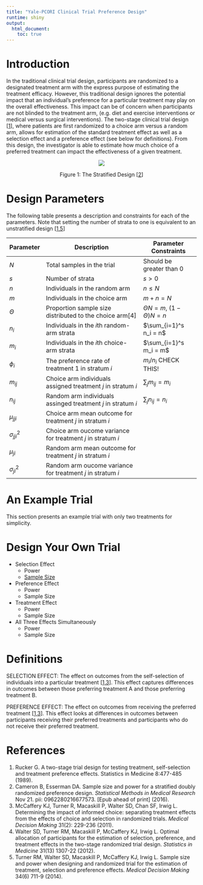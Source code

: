 ```yaml
---
title: "Yale-PCORI Clinical Trial Preference Design"
runtime: shiny
output: 
  html_document:
    toc: true
---
```


# Introduction

In the traditional clinical trial design, participants are randomized to a 
designated treatment arm with the express purpose of estimating the treatment 
efficacy.  However, this traditional design ignores the potential impact that 
an individual’s preference for a particular treatment may play on the overall 
effectiveness.  This impact can be of concern when participants are not 
blinded to the treatment arm, (e.g. diet and exercise interventions or medical 
versus surgical interventions).  The two-stage clinical trial design [[1](#section-references)], where 
patients are first randomized to a choice arm versus a random arm, allows for 
estimation of the standard treatment effect as well as a selection effect and 
a preference effect (see below for definitions).  From this design, the 
investigator is able to estimate how much choice of a preferred treatment can 
impact the effectiveness of a given treatment.

<center>
![](strat-figure1.png) 

Figure 1: The Stratified Design [[2](#section-references)]
</center>

# Design Parameters

The following table presents a description and constraints for each of the parameters.
Note that setting the number of strata to one is equivalent to an unstratified design [[1,5](#section-references)]

<center>
Parameter | Description | Parameter Constraints
----------|-------------------------------- | ------------------
$N$ | Total samples in the trial | Should be greater than 0 
$s$ | Number of strata | $s > 0$
$n$ | Individuals in the random arm | $n \leq N$
$m$ | Individuals in the choice arm | $m + n = N$
$\Theta$ | Proportion sample size distributed to the choice arm[4] | $\Theta N=m$, $(1-\Theta)N=n$
$n_i$ | Individuals in the $i$th random-arm strata | $\sum_{i=1}^s n_i = n$
$m_i$ | Individuals in the $i$th choice-arm strata | $\sum_{i=1}^s m_i = m$
$\phi_i$ | The preference rate of treatment 1 in stratum $i$ | $m_i / n_i$ CHECK THIS!
$m_{ij}$ | Choice arm individuals assigned treatment $j$ in stratum $i$ | $\sum_j m_{ij} = m_i$
$n_{ij}$ | Random arm individuals assinged treatment $j$ in stratum $i$ | $\sum_j n_{ij} = n_i$
$\mu_{jji}$ | Choice arm mean outcome for treatment $j$ in stratum $i$ | 
$\sigma^2_{jji}$ | Choice arm oucome variance for treatment $j$ in stratum $i$ | 
$\mu_{ji}$ | Random arm mean outcome for treatment $j$ in stratum $i$ | 
$\sigma^2_{ji}$ | Random arm oucome variance for treatment $j$ in stratum $i$ | 
</center>

# An Example Trial

This section presents an example trial with only two treatments for simplicity. 

# Design Your Own Trial

- Selection Effect
    - Power 
    - [Sample Size](../stratified-sample-calculator)
- Preference Effect
    - Power 
    - Sample Size
- Treatment Effect
    - Power 
    - Sample Size
- All Three Effects Simultaneously
    - Power 
    - Sample Size
    
# Definitions

SELECTION EFFECT: The effect on outcomes from the self-selection of individuals into a particular treatment [[1,3](#section-references)].  This effect captures differences in outcomes between those preferring treatment A and those preferring treatment B.

PREFERENCE EFFECT: The effect on outcomes from receiving the preferred treatment [[1,3](#section-references)]. This effect looks at differences in outcomes between participants receiving their preferred treatments and participants who do not receive their preferred treatment.


# References

1.	Rucker G. A two-stage trial design for testing treatment, self-selection and treatment preference effects. Statistics in Medicine 8:477-485 (1989).
2.	Cameron B, Esserman DA. Sample size and power for a stratified doubly randomized preference design. _Statistical Methods in Medical Research_ Nov 21. pii: 0962280216677573. [Epub ahead of print] (2016).
3.	McCaffery KJ, Turner R, Macaskill P, Walter SD, Chan SF, Irwig L. Determining the impact of informed choice: separating treatment effects from the effects of choice and selection in randomized trials. _Medical Decision Making_ 31(2): 229-236 (2011).
4.	Walter SD, Turner RM, Macaskill P, McCaffery KJ, Irwig L. Optimal allocation of participants for the estimation of selection, preference, and treatment effects in the two-stage randomized trial design. _Statistics in Medicine_ 31(13) 1307-22 (2012).
5.	Turner RM, Walter SD, Macaskill P, McCaffery KJ, Irwig L. Sample size and power when designing and randomized trial for the estimation of treatment, selection and preference effects. _Medical Decision Making_ 34(6) 711-9 (2014).

